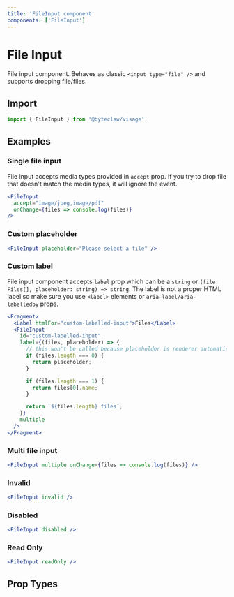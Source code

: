 ```yaml
---
title: 'FileInput component'
components: ['FileInput']
---
```


# File Input

File input component. Behaves as classic `<input type="file" />` and supports dropping file/files.

## Import

```js transpile=false
import { FileInput } from '@byteclaw/visage';
```

## Examples

### Single file input

File input accepts media types provided in `accept` prop. If you try to drop file that doesn't match the media types, it will ignore the event.

```jsx live
<FileInput
  accept="image/jpeg,image/pdf"
  onChange={files => console.log(files)}
/>
```

### Custom placeholder

```jsx live
<FileInput placeholder="Please select a file" />
```

### Custom label

File input component accepts `label` prop which can be a `string` or `(file: Files[], placeholder: string) => string`.
The label is not a proper HTML label so make sure you use `<label>` elements or `aria-label/aria-labelledby` props.

```jsx live
<Fragment>
  <Label htmlFor="custom-labelled-input">Files</Label>
  <FileInput
    id="custom-labelled-input"
    label={(files, placeholder) => {
      // this won't be called because placeholder is renderer automatically from placeholder prop
      if (files.length === 0) {
        return placeholder;
      }

      if (files.length === 1) {
        return files[0].name;
      }

      return `${files.length} files`;
    }}
    multiple
  />
</Fragment>
```

### Multi file input

```jsx live
<FileInput multiple onChange={files => console.log(files)} />
```

### Invalid

```jsx live
<FileInput invalid />
```

### Disabled

```jsx live
<FileInput disabled />
```

### Read Only

```jsx live
<FileInput readOnly />
```

## Prop Types

<PropTypes component="FileInput" />
